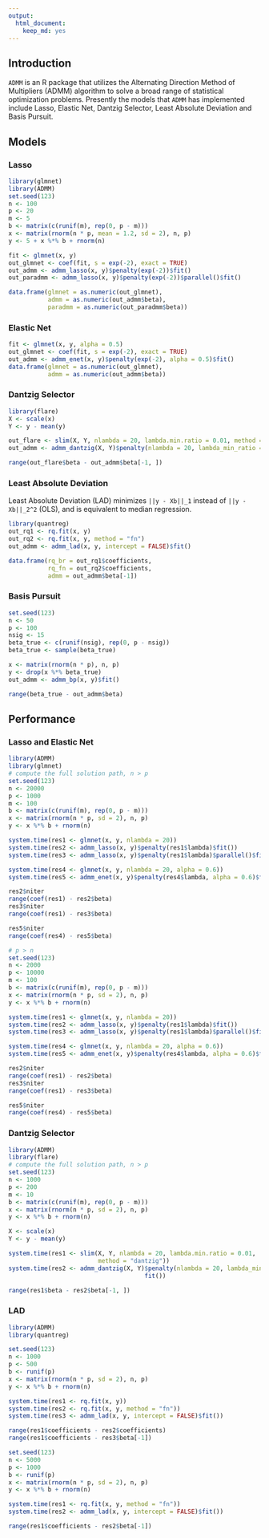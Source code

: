 ```yaml
---
output:
  html_document:
    keep_md: yes
---
```


## Introduction

`ADMM` is an R package that utilizes the Alternating Direction Method of Multipliers
(ADMM) algorithm to solve a broad range of statistical optimization problems.
Presently the models that `ADMM` has implemented include Lasso, Elastic Net,
Dantzig Selector, Least Absolute Deviation and Basis Pursuit.

## Models

### Lasso
```r
library(glmnet)
library(ADMM)
set.seed(123)
n <- 100
p <- 20
m <- 5
b <- matrix(c(runif(m), rep(0, p - m)))
x <- matrix(rnorm(n * p, mean = 1.2, sd = 2), n, p)
y <- 5 + x %*% b + rnorm(n)

fit <- glmnet(x, y)
out_glmnet <- coef(fit, s = exp(-2), exact = TRUE)
out_admm <- admm_lasso(x, y)$penalty(exp(-2))$fit()
out_paradmm <- admm_lasso(x, y)$penalty(exp(-2))$parallel()$fit()

data.frame(glmnet = as.numeric(out_glmnet),
           admm = as.numeric(out_admm$beta),
           paradmm = as.numeric(out_paradmm$beta))
```

### Elastic Net
```r
fit <- glmnet(x, y, alpha = 0.5)
out_glmnet <- coef(fit, s = exp(-2), exact = TRUE)
out_admm <- admm_enet(x, y)$penalty(exp(-2), alpha = 0.5)$fit()
data.frame(glmnet = as.numeric(out_glmnet),
           admm = as.numeric(out_admm$beta))
```

### Dantzig Selector
```r
library(flare)
X <- scale(x)
Y <- y - mean(y)

out_flare <- slim(X, Y, nlambda = 20, lambda.min.ratio = 0.01, method = "dantzig")
out_admm <- admm_dantzig(X, Y)$penalty(nlambda = 20, lambda_min_ratio = 0.01)$fit()

range(out_flare$beta - out_admm$beta[-1, ])
```

### Least Absolute Deviation
Least Absolute Deviation (LAD) minimizes `||y - Xb||_1` instead of
`||y - Xb||_2^2` (OLS), and is equivalent to median regression.

```r
library(quantreg)
out_rq1 <- rq.fit(x, y)
out_rq2 <- rq.fit(x, y, method = "fn")
out_admm <- admm_lad(x, y, intercept = FALSE)$fit()

data.frame(rq_br = out_rq1$coefficients,
           rq_fn = out_rq2$coefficients,
           admm = out_admm$beta[-1])
```

### Basis Pursuit
```r
set.seed(123)
n <- 50
p <- 100
nsig <- 15
beta_true <- c(runif(nsig), rep(0, p - nsig))
beta_true <- sample(beta_true)

x <- matrix(rnorm(n * p), n, p)
y <- drop(x %*% beta_true)
out_admm <- admm_bp(x, y)$fit()

range(beta_true - out_admm$beta)
```


## Performance

### Lasso and Elastic Net

```r
library(ADMM)
library(glmnet)
# compute the full solution path, n > p
set.seed(123)
n <- 20000
p <- 1000
m <- 100
b <- matrix(c(runif(m), rep(0, p - m)))
x <- matrix(rnorm(n * p, sd = 2), n, p)
y <- x %*% b + rnorm(n)

system.time(res1 <- glmnet(x, y, nlambda = 20))
system.time(res2 <- admm_lasso(x, y)$penalty(res1$lambda)$fit())
system.time(res3 <- admm_lasso(x, y)$penalty(res1$lambda)$parallel()$fit())

system.time(res4 <- glmnet(x, y, nlambda = 20, alpha = 0.6))
system.time(res5 <- admm_enet(x, y)$penalty(res4$lambda, alpha = 0.6)$fit())

res2$niter
range(coef(res1) - res2$beta)
res3$niter
range(coef(res1) - res3$beta)

res5$niter
range(coef(res4) - res5$beta)

# p > n
set.seed(123)
n <- 2000
p <- 10000
m <- 100
b <- matrix(c(runif(m), rep(0, p - m)))
x <- matrix(rnorm(n * p, sd = 2), n, p)
y <- x %*% b + rnorm(n)

system.time(res1 <- glmnet(x, y, nlambda = 20))
system.time(res2 <- admm_lasso(x, y)$penalty(res1$lambda)$fit())
system.time(res3 <- admm_lasso(x, y)$penalty(res1$lambda)$parallel()$fit())

system.time(res4 <- glmnet(x, y, nlambda = 20, alpha = 0.6))
system.time(res5 <- admm_enet(x, y)$penalty(res4$lambda, alpha = 0.6)$fit())

res2$niter
range(coef(res1) - res2$beta)
res3$niter
range(coef(res1) - res3$beta)

res5$niter
range(coef(res4) - res5$beta)
```

### Dantzig Selector

```r
library(ADMM)
library(flare)
# compute the full solution path, n > p
set.seed(123)
n <- 1000
p <- 200
m <- 10
b <- matrix(c(runif(m), rep(0, p - m)))
x <- matrix(rnorm(n * p, sd = 2), n, p)
y <- x %*% b + rnorm(n)

X <- scale(x)
Y <- y - mean(y)

system.time(res1 <- slim(X, Y, nlambda = 20, lambda.min.ratio = 0.01,
                         method = "dantzig"))
system.time(res2 <- admm_dantzig(X, Y)$penalty(nlambda = 20, lambda_min_ratio = 0.01)$
                                      fit())

range(res1$beta - res2$beta[-1, ])
```


### LAD

```r
library(ADMM)
library(quantreg)

set.seed(123)
n <- 1000
p <- 500
b <- runif(p)
x <- matrix(rnorm(n * p, sd = 2), n, p)
y <- x %*% b + rnorm(n)

system.time(res1 <- rq.fit(x, y))
system.time(res2 <- rq.fit(x, y, method = "fn"))
system.time(res3 <- admm_lad(x, y, intercept = FALSE)$fit())

range(res1$coefficients - res2$coefficients)
range(res1$coefficients - res3$beta[-1])

set.seed(123)
n <- 5000
p <- 1000
b <- runif(p)
x <- matrix(rnorm(n * p, sd = 2), n, p)
y <- x %*% b + rnorm(n)

system.time(res1 <- rq.fit(x, y, method = "fn"))
system.time(res2 <- admm_lad(x, y, intercept = FALSE)$fit())

range(res1$coefficients - res2$beta[-1])

```
